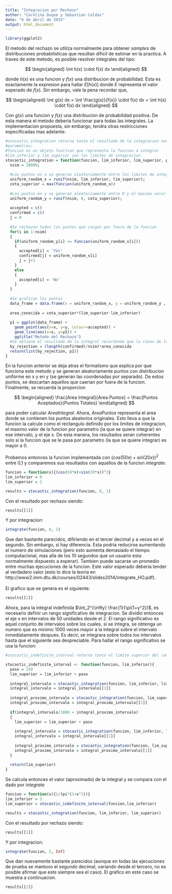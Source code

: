 ```yaml
---
title: "Integracion por Rechazo"
author: "Carolina Duque y Sebastian Caldas"
date: "6 de abril de 2015"
output: html_document
---
```


```r
library(ggplot2)
```

El metodo del rechazo se utiliza normalmente para obtener _samples_ de distribuciones probabilisticas que resultan dificil de estimar en la practica. A traves de este metodo, es posible resolver integrales del tipo:

$$
  \begin{aligned}
  \int h(x) \cdot f(x) dx
  \end{aligned}
$$

donde $h(x)$ es una funcion y $f(x)$ una distribucion de probabilidad. Esta es exactamente la expresion para hallar $E[h(x)]$ donde $E$ representa el valor esperado de $f(x)$. Sin embargo, vale la pena recordar que, 

$$
  \begin{aligned}
  \int g(x) dx = \int \frac{g(x)}{f(x)} \cdot f(x) dx = \int h(x) \cdot f(x) dx
  \end{aligned}
$$

Con $g(x)$ una funcion y $f(x)$ una distribucion de probabilidad positiva. De esta manera el metodo deberia funcionar para todas las integrales. La implementacion propuesta, sin embargo, tendra otras restricciones especificadas mas adelante:

```r
#stocastic_integration retorna tanto el resultado de la integracion numerica como el grafico pedido
#parametros: 
#funcion es un objeto function que representa la funcion a integrar
#lim_inferior y lim_superior son los limites de integracion
stocastic_integration = function(funcion, lim_inferior, lim_superior, plot) {
  nsim = 10000;
  
  #Los puntos en x se generan aleatoriamente entre los limites de integracion
  uniform_random_x = runif(nsim, lim_inferior, lim_superior);
  cota_superior = max(funcion(uniform_random_x)) 
  
  #Los puntos en y se generan aleatoriamente entre 0 y el maximo valor de la funcion evaluada en los puntos en x generados
  uniform_random_y = runif(nsim, 0, cota_superior);
  
  accepted = c()
  confirmed = c()
  j = 0
  
  #Se rechazan todos los puntos que caigan por fuera de la funcion
  for(i in 1:nsim)
  {
    if(uniform_random_y[i] <= funcion(uniform_random_x[i])) 
    {
      accepted[i] = 'Yes'
      confirmed[j] = uniform_random_x[i]
      j = j+1
    }
    else 
    {
      accepted[i] = 'No'
    }
  }
  
  #Se grafican los puntos
  data_frame = data.frame(x = uniform_random_x, y = uniform_random_y , y2 = funcion(uniform_random_x), accepted = factor(accepted, levels= c('Yes','No')))
  
  area_conocida = cota_superior*(lim_superior-lim_inferior)
  
  p1 = ggplot(data_frame) +
    geom_point(aes(x=x, y=y, colour=accepted)) +
    geom_line(aes(x=x, y=y2)) +
    ggtitle("Metodo del Rechazo")  
  #Se obtiene el resultado de la integral recordando que la razon de las areas debe ser igual a la de los puntos.
  by_rejection = (length(confirmed)/nsim)*area_conocida
  return(list(by_rejection, p1))
}
```

En la funcion anterior se deja atras el formalismo que explica por que funciona este metodo y se generan aleatoriamente puntos con distribucion uniforme en x y en y (se generan las coordenadas por separado). De estos puntos, se descartan aquellos que caerian por fuera de la funcion. Finalmente, se recuerda la proporcion

$$
  \begin{aligned}
  \frac{Area Integral}{Area Puntos} = \frac{Puntos Aceptados}{Puntos Totales}
  \end{aligned}
$$

para poder calcular $Area Integral$. Ahora, $Area Puntos$ representa el area donde se contienen los puntos aleatorios originales. Esto lleva a que la funcion la calcule como el rectangulo definido por los limites de integracion, el maximo valor de la funcion por parametro (la que se quiere integrar) en ese intervalo, y el eje x. De esta manera, los resultados seran coherentes solo si la funcion que se le pasa por parametro (la que se quiere integrar) es mayor a 0.\
\
Probemos entonces la funcion implementada con $(cos(50x) + sin(20x))^2$ entre 0,1 y comparemos sus resultados con aquellos de la funcion _integrate_:
```r
funcion = function(x){(cos(50*x)+sin(20*x))^2}
lim_inferior = 0
lim_superior = 1

results = stocastic_integration(funcion, 0, 1)

```

Con el resultado por rechazo siendo:
```r
results[[1]]
```
Y por integracion:
```r
integrate(funcion, 0, 1)
```
Que dan bastante parecidos, difiriendo en el tercer decimal y a veces en el segundo. Sin embargo, si hay diferencia. Esta podria reducirse aumentando el numero de simulaciones (pero esto aumenta demasiado el tiempo computacional, mas alla de los 10 segundos que un usuario esta normalmente dispuesto a esperar). Tambien puede sacarse un promedio entre muchas ejecuciones de la funcion. Este valor esperado deberia tender al verdadero valor (esto lo dice la teoria en http://www2.imm.dtu.dk/courses/02443/slides2014/integrate_HO.pdf). \
\
El grafico que se genera es el siguiente:
```r
results[[2]]
```

Ahora, para la integral indefinida $\int_2^{\infty} \frac{1}{\pi(1+y^2)}$, es necesario definir un rango significativo de integracion. Se dividio entonces el eje x en intervalos de 50 unidades desde el 2. El rango significativo es aquel conjunto de intervalos sobre los cuales, si se integra, se obtenga un numero que es minimo 1000 veces mayor a la integral sobre el intervalo inmediatamente despues. Es decir, se integrara sobre todos los intervalos hasta que el siguiente 
sea despreciable. Para hallar el rango significativo se usa la funcion:
```r
#stocastic_indefinite_interval retorna tanto el limite superior del rango de integracion significativo

stocastic_indefinite_interval <- function(funcion, lim_inferior){
  paso = 150
  lim_superior = lim_inferior + paso
  
  integral_intervalo = stocastic_integration(funcion, lim_inferior, lim_superior)
  integral_intervalo = integral_intervalo[[1]]
  
  integral_proximo_intervalo = stocastic_integration(funcion, lim_superior, lim_superior + paso)
  integral_proximo_intervalo = integral_proximo_intervalo[[1]]
  
  if(integral_intervalo/1000 < integral_proximo_intervalo)
  {
    lim_superior = lim_superior + paso
    
    integral_intervalo = stocastic_integration(funcion, lim_inferior, lim_superior)
    integral_intervalo = integral_intervalo[[1]]
    
    integral_proximo_intervalo = stocastic_integration(funcion, lim_superior, lim_superior + paso)
    integral_proximo_intervalo = integral_proximo_intervalo[[1]]
  }
  
  return(lim_superior)
}
```

Se calcula entonces el valor (aproximado) de la integral y se compara con el dado por _integrate_

```r
funcion = function(x){1/(pi*(1+x^2))}
lim_inferior = 2
lim_superior = stocastic_indefinite_interval(funcion,lim_inferior)

results = stocastic_integration(funcion, lim_inferior, lim_superior)
```
Con el resultado por rechazo siendo:
```r
results[[1]]
```
Y por integracion:
```r
integrate(funcion, 2, Inf)
```
Que dan nuevamente bastante parecidos (aunque en todas las ejecuciones de prueba se mantuvo el segundo decimal, variando desde el tercero, no es posible afirmar que este siempre sea el caso). El grafico en este caso se muestra a continuacion.
```r
results[[2]]
```